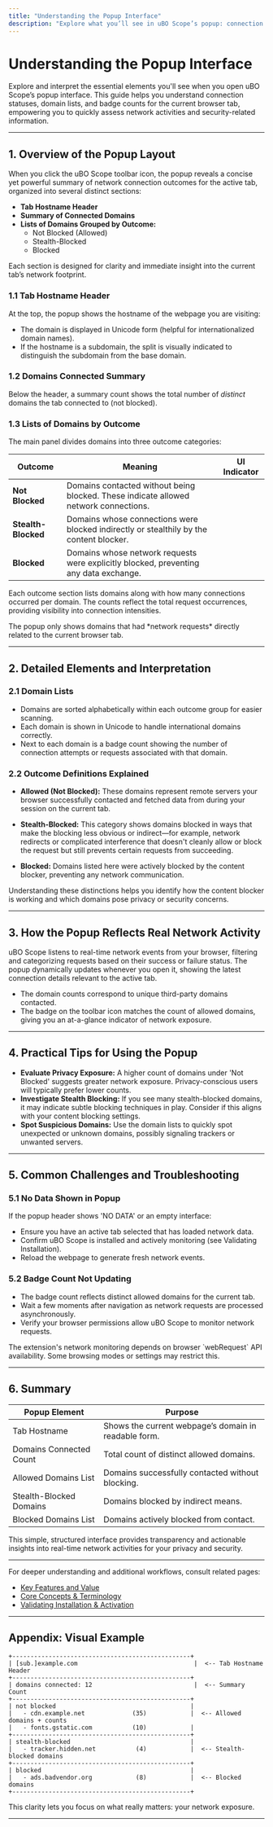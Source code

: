 ```yaml
---
title: "Understanding the Popup Interface"
description: "Explore what you’ll see in uBO Scope’s popup: connection statuses, lists of allowed and blocked domains, and what badge counts represent. This essential orientation helps users interpret what the extension is reporting for the current tab."
---
```


# Understanding the Popup Interface

Explore and interpret the essential elements you'll see when you open uBO Scope’s popup interface. This guide helps you understand connection statuses, domain lists, and badge counts for the current browser tab, empowering you to quickly assess network activities and security-related information.

---

## 1. Overview of the Popup Layout

When you click the uBO Scope toolbar icon, the popup reveals a concise yet powerful summary of network connection outcomes for the active tab, organized into several distinct sections:

- **Tab Hostname Header**
- **Summary of Connected Domains**
- **Lists of Domains Grouped by Outcome:**  
  - Not Blocked (Allowed)
  - Stealth-Blocked
  - Blocked

Each section is designed for clarity and immediate insight into the current tab’s network footprint.

### 1.1 Tab Hostname Header

At the top, the popup shows the hostname of the webpage you are visiting:

- The domain is displayed in Unicode form (helpful for internationalized domain names).
- If the hostname is a subdomain, the split is visually indicated to distinguish the subdomain from the base domain.

### 1.2 Domains Connected Summary

Below the header, a summary count shows the total number of *distinct* domains the tab connected to (not blocked).

### 1.3 Lists of Domains by Outcome

The main panel divides domains into three outcome categories:

| Outcome          | Meaning                                                                 | UI Indicator                 |
|------------------|-------------------------------------------------------------------------|-----------------------------|
| **Not Blocked**  | Domains contacted without being blocked. These indicate allowed network connections.
| **Stealth-Blocked** | Domains whose connections were blocked indirectly or stealthily by the content blocker.
| **Blocked**      | Domains whose network requests were explicitly blocked, preventing any data exchange.

Each outcome section lists domains along with how many connections occurred per domain. The counts reflect the total request occurrences, providing visibility into connection intensities.

 <Note>
The popup only shows domains that had *network requests* directly related to the current browser tab.
</Note>

---

## 2. Detailed Elements and Interpretation

### 2.1 Domain Lists

- Domains are sorted alphabetically within each outcome group for easier scanning.
- Each domain is shown in Unicode to handle international domains correctly.
- Next to each domain is a badge count showing the number of connection attempts or requests associated with that domain.

### 2.2 Outcome Definitions Explained

- **Allowed (Not Blocked):** These domains represent remote servers your browser successfully contacted and fetched data from during your session on the current tab.

- **Stealth-Blocked:** This category shows domains blocked in ways that make the blocking less obvious or indirect—for example, network redirects or complicated interference that doesn't cleanly allow or block the request but still prevents certain requests from succeeding.

- **Blocked:** Domains listed here were actively blocked by the content blocker, preventing any network communication.

 <Tip>
Understanding these distinctions helps you identify how the content blocker is working and which domains pose privacy or security concerns.
</Tip>

---

## 3. How the Popup Reflects Real Network Activity

uBO Scope listens to real-time network events from your browser, filtering and categorizing requests based on their success or failure status. The popup dynamically updates whenever you open it, showing the latest connection details relevant to the active tab.

- The domain counts correspond to unique third-party domains contacted.
- The badge on the toolbar icon matches the count of allowed domains, giving you an at-a-glance indicator of network exposure.

---

## 4. Practical Tips for Using the Popup

- **Evaluate Privacy Exposure:** A higher count of domains under 'Not Blocked' suggests greater network exposure. Privacy-conscious users will typically prefer lower counts.
- **Investigate Stealth Blocking:** If you see many stealth-blocked domains, it may indicate subtle blocking techniques in play. Consider if this aligns with your content blocking settings.
- **Spot Suspicious Domains:** Use the domain lists to quickly spot unexpected or unknown domains, possibly signaling trackers or unwanted servers.

---

## 5. Common Challenges and Troubleshooting

### 5.1 No Data Shown in Popup

If the popup header shows 'NO DATA' or an empty interface:

- Ensure you have an active tab selected that has loaded network data.
- Confirm uBO Scope is installed and actively monitoring (see Validating Installation).
- Reload the webpage to generate fresh network events.

### 5.2 Badge Count Not Updating

- The badge count reflects distinct allowed domains for the current tab.
- Wait a few moments after navigation as network requests are processed asynchronously.
- Verify your browser permissions allow uBO Scope to monitor network requests.

 <Warning>
The extension's network monitoring depends on browser `webRequest` API availability. Some browsing modes or settings may restrict this.
</Warning>

---

## 6. Summary

| Popup Element           | Purpose                                       |
|------------------------|-----------------------------------------------|
| Tab Hostname           | Shows the current webpage’s domain in readable form.
| Domains Connected Count | Total count of distinct allowed domains.
| Allowed Domains List   | Domains successfully contacted without blocking.
| Stealth-Blocked Domains | Domains blocked by indirect means.
| Blocked Domains List   | Domains actively blocked from contact.

This simple, structured interface provides transparency and actionable insights into real-time network activities for your privacy and security.

---

For deeper understanding and additional workflows, consult related pages:

- [Key Features and Value](/overview/product-introduction/key-features-and-value)
- [Core Concepts & Terminology](/overview/architecture-and-core-concepts/core-terminology)
- [Validating Installation & Activation](/getting-started/using-extension/verifying-installation)

---

## Appendix: Visual Example

```plaintext
+-------------------------------------------------+
| [sub.]example.com                                |  <-- Tab Hostname Header
+-------------------------------------------------+
| domains connected: 12                            |  <-- Summary Count
+-------------------------------------------------+
| not blocked                                     |
|   - cdn.example.net             (35)            |  <-- Allowed domains + counts
|   - fonts.gstatic.com           (10)            |
+-------------------------------------------------+
| stealth-blocked                                 |
|   - tracker.hidden.net           (4)            |  <-- Stealth-blocked domains
+-------------------------------------------------+
| blocked                                         |
|   - ads.badvendor.org            (8)            |  <-- Blocked domains
+-------------------------------------------------+
```

This clarity lets you focus on what really matters: your network exposure.

---